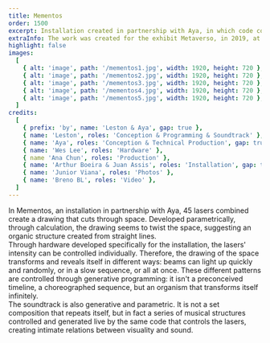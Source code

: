 ```yaml
---
title: Mementos
order: 1500
excerpt: Installation created in partnership with Aya, in which code controls a great number of lasers in sync with the soundtrack.
extraInfo: The work was created for the exhibit Metaverso, in 2019, at Farol Santander in São Paulo.<br /> <br />[Video recording](https://vimeo.com/353687786)
highlight: false
images:
  [
    { alt: 'image', path: '/mementos1.jpg', width: 1920, height: 720 },
    { alt: 'image', path: '/mementos2.jpg', width: 1920, height: 720 },
    { alt: 'image', path: '/mementos3.jpg', width: 1920, height: 720 },
    { alt: 'image', path: '/mementos4.jpg', width: 1920, height: 720 },
    { alt: 'image', path: '/mementos5.jpg', width: 1920, height: 720 },
  ]
credits:
  [
    { prefix: 'by', name: 'Leston & Aya', gap: true },
    { name: 'Leston', roles: 'Conception & Programming & Soundtrack' },
    { name: 'Aya', roles: 'Conception & Technical Production', gap: true },
    { name: 'Wes Lee', roles: 'Hardware' },
    { name 'Ana Chun', roles: 'Production' },
    { name: 'Arthur Boeira & Juan Assis', roles: 'Installation', gap: true },
    { name: 'Junior Viana', roles: 'Photos' },
    { name: 'Breno BL', roles: 'Video' },
  ]
---
```

In Mementos, an installation in partnership with Aya, 45 lasers combined create a drawing that cuts through space. Developed parametrically, through calculation, the drawing seems to twist the space, suggesting an organic structure created from straight lines. 
<br />
Through hardware developed specifically for the installation, the lasers' intensity can be controlled individually. Therefore, the drawing of the space transforms and reveals itself in different ways: beams can light up quickly and randomly, or in a slow sequence, or all at once. These different patterns are controlled through generative programming: it isn't a preconceived timeline, a choreographed sequence, but an organism that transforms itself infinitely.
<br />
The soundtrack is also generative and parametric. It is not a set composition that repeats itself, but in fact a series of musical structures controlled and generated live by the same code that controls the lasers, creating intimate relations between visuality and sound. 
